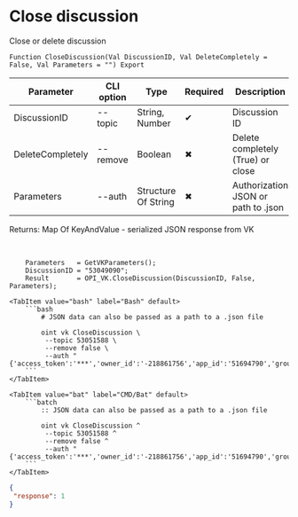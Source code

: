 ﻿---
sidebar_position: 2
---


# Close discussion
 Close or delete discussion



`Function CloseDiscussion(Val DiscussionID, Val DeleteCompletely = False, Val Parameters = "") Export`

  | Parameter | CLI option | Type | Required | Description |
  |-|-|-|-|-|
  | DiscussionID | --topic | String, Number | &#x2714; | Discussion ID |
  | DeleteCompletely | --remove | Boolean | &#x2716; | Delete completely (True) or close |
  | Parameters | --auth | Structure Of String | &#x2716; | Authorization JSON or path to .json |

  
  Returns:  Map Of KeyAndValue - serialized JSON response from VK

<br/>




```bsl title="1C:Enterprise/OneScript code example"
    Parameters   = GetVKParameters();
    DiscussionID = "53049090";
    Result       = OPI_VK.CloseDiscussion(DiscussionID, False, Parameters);
```
 

 <Tabs>
  
    <TabItem value="bash" label="Bash" default>
        ```bash
            # JSON data can also be passed as a path to a .json file
            
            oint vk CloseDiscussion \
             --topic 53051588 \
             --remove false \
             --auth "{'access_token':'***','owner_id':'-218861756','app_id':'51694790','group_id':'218861756'}"
        ```
    </TabItem>
  
    <TabItem value="bat" label="CMD/Bat" default>
        ```batch
            :: JSON data can also be passed as a path to a .json file
            
            oint vk CloseDiscussion ^
             --topic 53051588 ^
             --remove false ^
             --auth "{'access_token':'***','owner_id':'-218861756','app_id':'51694790','group_id':'218861756'}"
        ```
    </TabItem>
</Tabs>


```json title="Result"
{
 "response": 1
}
```
